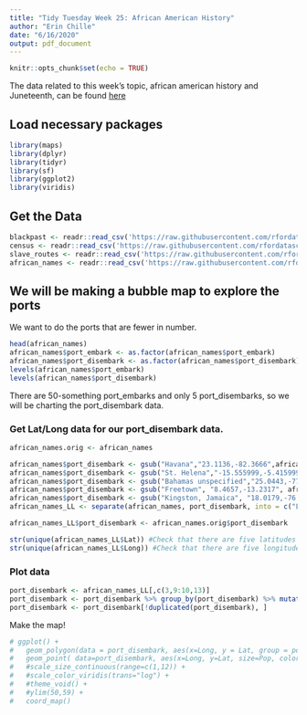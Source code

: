 ```yaml
---
title: "Tidy Tuesday Week 25: African American History"
author: "Erin Chille"
date: "6/16/2020"
output: pdf_document
---
```


```r
knitr::opts_chunk$set(echo = TRUE)
```

The data related to this week's topic, african american history and Juneteenth, can be found [here](https://github.com/rfordatascience/tidytuesday/blob/master/data/2020/2020-06-16/readme.md)

## Load necessary packages
```r
library(maps)
library(dplyr)
library(tidyr)
library(sf)
library(ggplot2)
library(viridis)
```

## Get the Data

```r
blackpast <- readr::read_csv('https://raw.githubusercontent.com/rfordatascience/tidytuesday/master/data/2020/2020-06-16/blackpast.csv')
census <- readr::read_csv('https://raw.githubusercontent.com/rfordatascience/tidytuesday/master/data/2020/2020-06-16/census.csv')
slave_routes <- readr::read_csv('https://raw.githubusercontent.com/rfordatascience/tidytuesday/master/data/2020/2020-06-16/slave_routes.csv')
african_names <- readr::read_csv('https://raw.githubusercontent.com/rfordatascience/tidytuesday/master/data/2020/2020-06-16/african_names.csv')
```

## We will be making a bubble map to explore the ports

We want to do the ports that are fewer in number.
```r
head(african_names)
african_names$port_embark <- as.factor(african_names$port_embark)
african_names$port_disembark <- as.factor(african_names$port_disembark)
levels(african_names$port_embark)
levels(african_names$port_disembark)
```

There are 50-something port_embarks and only 5 port_disembarks, so we will be charting the port_disembark data.

### Get Lat/Long data for our port_disembark data.
```r
african_names.orig <- african_names

african_names$port_disembark <- gsub("Havana","23.1136,-82.3666",african_names$port_disembark) #Substitute town name for Lat,Long
african_names$port_disembark <- gsub("St. Helena","-15.555999,-5.415999", african_names$port_disembark) #Substitute town name for Lat,Long
african_names$port_disembark <- gsub("Bahamas unspecified","25.0443,-77.3504", african_names$port_disembark) #Substitute town name for Lat,Long
african_names$port_disembark <- gsub("Freetown", "8.4657,-13.2317", african_names$port_disembark) #Substitute town name for Lat,Long
african_names$port_disembark <- gsub("Kingston, Jamaica", "18.0179,-76.8099", african_names$port_disembark) #Substitute town name for Lat,Long
african_names_LL <- separate(african_names, port_disembark, into = c("Lat", "Long"), sep=",") #Separate into two columns

african_names_LL$port_disembark <- african_names.orig$port_disembark

str(unique(african_names_LL$Lat)) #Check that there are five latitudes
str(unique(african_names_LL$Long)) #Check that there are five longitudes
```

### Plot data
```r
port_disembark <- african_names_LL[,c(3,9:10,13)]
port_disembark <- port_disembark %>% group_by(port_disembark) %>% mutate(Pop=n()) %>% select(-name) 
port_disembark <- port_disembark[!duplicated(port_disembark), ]
```

Make the map!
```r
# ggplot() +
#   geom_polygon(data = port_disembark, aes(x=Long, y = Lat, group = port_disembark), fill="grey", alpha=0.3) +
#   geom_point( data=port_disembark, aes(x=Long, y=Lat, size=Pop, color=Pop)) +
#   #scale_size_continuous(range=c(1,12)) +
#   #scale_color_viridis(trans="log") +
#   #theme_void() + 
#   #ylim(50,59) + 
#   coord_map() 
```

